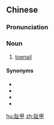 ==Chinese==
{{zh-forms}}

===Pronunciation===
{{zh-pron
|m=zhǐjiǎ
|c=zi2 gaap3
|mn=qz,xm,zz:chí-kah
|cat=n
}}

===Noun===
{{zh-noun}}

# [[toenail]]

====Synonyms====
* {{zh-l|指甲}}
* {{zh-l|腳指甲}}
* {{zh-l|腳趾甲}}
* {{zh-l|腳甲}}

[[hu:趾甲]]
[[zh:趾甲]]